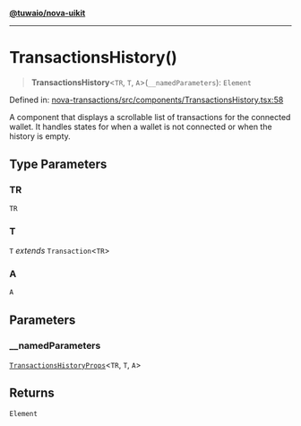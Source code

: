 [**@tuwaio/nova-uikit**](../../../README.md)

***

# TransactionsHistory()

> **TransactionsHistory**\<`TR`, `T`, `A`\>(`__namedParameters`): `Element`

Defined in: [nova-transactions/src/components/TransactionsHistory.tsx:58](https://github.com/TuwaIO/nova-uikit/blob/0f098f99a286cd51d21eb8dee167e935819b4f4d/packages/nova-transactions/src/components/TransactionsHistory.tsx#L58)

A component that displays a scrollable list of transactions for the connected wallet.
It handles states for when a wallet is not connected or when the history is empty.

## Type Parameters

### TR

`TR`

### T

`T` *extends* `Transaction`\<`TR`\>

### A

`A`

## Parameters

### \_\_namedParameters

[`TransactionsHistoryProps`](../type-aliases/TransactionsHistoryProps.md)\<`TR`, `T`, `A`\>

## Returns

`Element`
